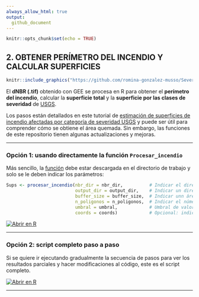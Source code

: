 ```yaml
---
always_allow_html: true
output:
  github_document
---
```


```r
knitr::opts_chunk$set(echo = TRUE)
```

## **2. OBTENER PERÍMETRO DEL INCENDIO Y CALCULAR SUPERFICIES**
```r
knitr::include_graphics("https://github.com/romina-gonzalez-musso/Severidad_incendios/blob/main/_images/3_R_perimetro.png")
```

El **dNBR (.tif)** obtenido con GEE se procesa en R para obtener el **perímetro del incendio**, calcular la **superficie total** y la **superficie por las clases de severidad** de [USGS](https://un-spider.org/advisory-support/recommended-practices/recommended-practice-burn-severity/in-detail/normalized-burn-ratio). 

Los pasos están detallados en este tutorial de [estimación de superficies de incendio afectadas por categoría de severidad USGS](https://github.com/romina-gonzalez-musso/Severidad_Incendio-Steffen-Martin22/blob/master/_mds/2_NBR.md) y puede ser útil para comprender cómo se obtiene el área quemada. Sin embargo, las funciones de este repositorio tienen algunas actualizaciones y mejoras. 
  
---  

### **Opción 1: usando directamente la función `Procesar_incendio`**

Más sencillo, la [función](https://github.com/romina-gonzalez-musso/Severidad_incendios/blob/main/R_Functions/Procesar_incendio.R) debe estar descargada en el directorio de trabajo y solo se le deben indicar los parámetros: 

```r
Sups <- procesar_incendio(nbr_dir = nbr_dir,          # Indicar el directorio donde está en dNBR.tif
                          output_dir = output_dir,    # Indicar un directorio de salida de todos los productos
                          buffer_size = buffer_size,  # Indicar unn área buffer de búsqueda de polígonos de incendio (Ej 200)
                          n_poligonos = n_poligonos,  # Indicar el número de polígonos "grandes" a evaluar como quemados (Ej. 3)
                          umbral = umbral,            # Umbral de valores considerados "quemados". Según USGS >100 = quemado
                          coords = coords)            # Opcional: indicar coordenadas Posgar F1 para ayudar a ubicar los polígonos de incendio
```

[![Abrir en R](https://img.shields.io/badge/Abrir_en-R-276DC3?logo=R&logoColor=white)](https://github.com/romina-gonzalez-musso/Severidad_incendios/blob/main/Py_R/GEE_dNBR_3_perimetro_incendio_funcion.R)

---

### **Opción 2: script completo paso a paso**

Si se quiere ir ejecutando gradualmente la secuencia de pasos para ver los resultados parciales y hacer modificaciones al código, este es el script completo.  

[![Abrir en R](https://img.shields.io/badge/Abrir_en-R-276DC3?logo=R&logoColor=white)](https://github.com/romina-gonzalez-musso/Severidad_incendios/blob/main/Py_R/GEE_dNBR_3_perimetro_incendio_paso_a_paso.R)

---
